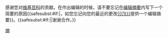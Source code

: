 {{{icon|[[File:Information.svg|25px]]}}}感谢您对[[Wikipedia:关于|维基百科]]的贡献。在作出编辑的时候，请不要忘记在[[Wikipedia:編輯摘要|编辑摘要]]内写下一个简要的原因{{<includeonly>safesubst:</includeonly>#if:{{{1|}}}|，如您忘记向您的最近的更改[[{{{1}}}]]提供一个编辑摘要}}。{{<includeonly>safesubst:</includeonly>#if:{{{2|}}}|{{{2}}}|谢谢合作。}} <!-- Template:uw-editsummary --><noinclude>
{{Singlenotice|s1=uw-es|s2=uw-summary}}
[[Category:用戶警告模板|摘]]
</noinclude>